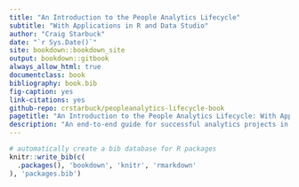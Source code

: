 ```yaml
--- 
title: "An Introduction to the People Analytics Lifecycle"
subtitle: "With Applications in R and Data Studio"
author: "Craig Starbuck"
date: "`r Sys.Date()`"
site: bookdown::bookdown_site
output: bookdown::gitbook
always_allow_html: true
documentclass: book
bibliography: book.bib
fig-caption: yes
link-citations: yes
github-repo: crstarbuck/peopleanalytics-lifecycle-book
pagetitle: "An Introduction to the People Analytics Lifecycle: With Applications in R and Data Studio"
description: "An end-to-end guide for successful analytics projects in the social sciences"
---
```


```r
# automatically create a bib database for R packages
knitr::write_bib(c(
  .packages(), 'bookdown', 'knitr', 'rmarkdown'
), 'packages.bib')
```
